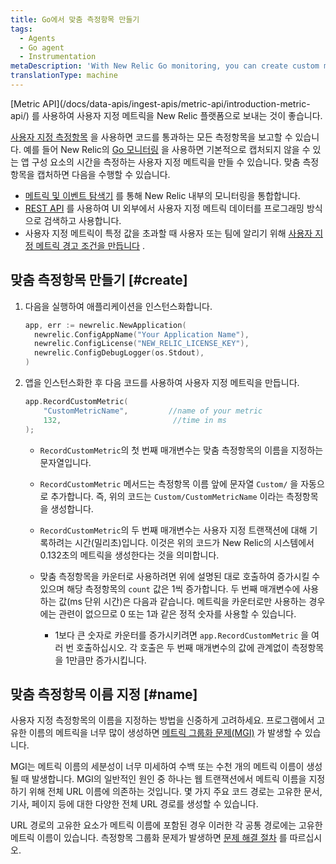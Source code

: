 ```yaml
---
title: Go에서 맞춤 측정항목 만들기
tags:
  - Agents
  - Go agent
  - Instrumentation
metaDescription: 'With New Relic Go monitoring, you can create custom metrics to time a component of your app that may not captured by default.'
translationType: machine
---
```


<Callout variant="important">
  [Metric API](/docs/data-apis/ingest-apis/metric-api/introduction-metric-api/) 를 사용하여 사용자 지정 메트릭을 New Relic 플랫폼으로 보내는 것이 좋습니다.
</Callout>

[사용자 지정 측정항목](/docs/agents/manage-apm-agents/agent-data/collect-custom-metrics) 을 사용하면 코드를 통과하는 모든 측정항목을 보고할 수 있습니다. 예를 들어 New Relic의 [Go 모니터링](/docs/agents/go-agent/get-started/get-new-relic-go) 을 사용하면 기본적으로 캡처되지 않을 수 있는 앱 구성 요소의 시간을 측정하는 사용자 지정 메트릭을 만들 수 있습니다. 맞춤 측정항목을 캡처하면 다음을 수행할 수 있습니다.

* [메트릭 및 이벤트 탐색기](/docs/query-your-data/explore-query-data/data-explorer/introduction-data-explorer) 를 통해 New Relic 내부의 모니터링을 통합합니다.
* [REST API](/docs/apis/rest-api-v2/requirements/new-relic-rest-api-v2-getting-started) 를 사용하여 UI 외부에서 사용자 지정 메트릭 데이터를 프로그래밍 방식으로 검색하고 사용합니다.
* 사용자 지정 메트릭이 특정 값을 초과할 때 사용자 또는 팀에 알리기 위해 [사용자 지정 메트릭 경고 조건을 만듭니다](/docs/alerts/new-relic-alerts/configuring-alert-policies/define-custom-metrics-alert-condition) .

## 맞춤 측정항목 만들기 [#create]

1. 다음을 실행하여 애플리케이션을 인스턴스화합니다.

   ```go
   app, err := newrelic.NewApplication(
     newrelic.ConfigAppName("Your Application Name"),
     newrelic.ConfigLicense("NEW_RELIC_LICENSE_KEY"),
     newrelic.ConfigDebugLogger(os.Stdout),
   )
   ```

2. 앱을 인스턴스화한 후 다음 코드를 사용하여 사용자 지정 메트릭을 만듭니다.

   ```go
   app.RecordCustomMetric(
       "CustomMetricName",         //name of your metric
       132,                         //time in ms
   );
   ```

   * `RecordCustomMetric`의 첫 번째 매개변수는 맞춤 측정항목의 이름을 지정하는 문자열입니다.

   * `RecordCustomMetric` 메서드는 측정항목 이름 앞에 문자열 `Custom/` 을 자동으로 추가합니다. 즉, 위의 코드는 `Custom/CustomMetricName` 이라는 측정항목을 생성합니다.

   * `RecordCustomMetric`의 두 번째 매개변수는 사용자 지정 트랜잭션에 대해 기록하려는 시간(밀리초)입니다. 이것은 위의 코드가 New Relic의 시스템에서 0.132초의 메트릭을 생성한다는 것을 의미합니다.

   * 맞춤 측정항목을 카운터로 사용하려면 위에 설명된 대로 호출하여 증가시킬 수 있으며 해당 측정항목의 `count` 값은 1씩 증가합니다. 두 번째 매개변수에 사용하는 값(ms 단위 시간)은 다음과 같습니다. 메트릭을 카운터로만 사용하는 경우에는 관련이 없으므로 0 또는 1과 같은 정적 숫자를 사용할 수 있습니다.

     * 1보다 큰 숫자로 카운터를 증가시키려면 `app.RecordCustomMetric` 을 여러 번 호출하십시오. 각 호출은 두 번째 매개변수의 값에 관계없이 측정항목을 1만큼만 증가시킵니다.

## 맞춤 측정항목 이름 지정 [#name]

사용자 지정 측정항목의 이름을 지정하는 방법을 신중하게 고려하세요. 프로그램에서 고유한 이름의 메트릭을 너무 많이 생성하면 [메트릭 그룹화 문제(MGI)](/docs/agents/manage-apm-agents/troubleshooting/metric-grouping-issues) 가 발생할 수 있습니다.

MGI는 메트릭 이름의 세분성이 너무 미세하여 수백 또는 수천 개의 메트릭 이름이 생성될 때 발생합니다. MGI의 일반적인 원인 중 하나는 웹 트랜잭션에서 메트릭 이름을 지정하기 위해 전체 URL 이름에 의존하는 것입니다. 몇 가지 주요 코드 경로는 고유한 문서, 기사, 페이지 등에 대한 다양한 전체 URL 경로를 생성할 수 있습니다.

URL 경로의 고유한 요소가 메트릭 이름에 포함된 경우 이러한 각 공통 경로에는 고유한 메트릭 이름이 있습니다. 측정항목 그룹화 문제가 발생하면 [문제 해결 절차](/docs/agents/manage-apm-agents/troubleshooting/metric-grouping-issues) 를 따르십시오.